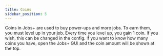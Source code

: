 ```yaml
---
title: Coins
sidebar_position: 5
---
```


Coins in Jobs+ are used to buy power-ups and more jobs. To earn them, you must level up in your job. Every time you level up, you gain 1 coin. If you wish, this can be changed in the config. If you want to know how many coins you have, open the Jobs+ GUI and the coin amount will be shown at the top.